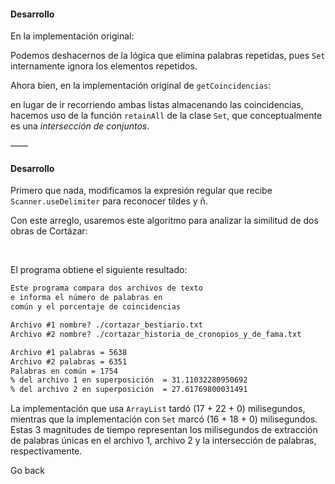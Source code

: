 
<WeekLayout h1_title='Estudio de caso: comparación de vocabulario' main_id='#logic-parser' n_week={1}>
  <Dialog title='Ejercicio 1'>
    Escriba una versión modificada del programa de vocabulario desarrollado que
    utilice `Set`s en lugar de `ArrayList`s para almacenar sus palabras.
  </Dialog>

  #### Desarrollo

  En la implementación original:

  <Snippet file='AntiplagioV1.java' line_start={23} line_end={45} />

  Podemos deshacernos de la lógica que elimina palabras repetidas, pues `Set`
  internamente ignora los elementos repetidos.

  <Snippet file='AntiplagioV2.java' line_start={23} line_end={33} />

  Ahora bien, en la implementación original de `getCoincidencias`:

  <Snippet file='AntiplagioV1.java' line_start={47} line_end={65} />

  en lugar de ir recorriendo
  ambas listas almacenando las coincidencias, hacemos uso de la función
  `retainAll` de la clase `Set`, que conceptualmente es una *intersección de
  conjuntos*.

  <Snippet file='AntiplagioV2.java' line_start={35} line_end={39} />

  ——

  <Dialog title='Ejercicio 2'>
    Probar el programa con un par de obras literarias de un mismo autor y considerar
    los caracteres con tildes.
  </Dialog>

  #### Desarrollo

  Primero que nada, modificamos la expresión regular que recibe `Scanner.useDelimiter`
  para reconocer tildes y ñ.

  <Snippet file='AntiplagioV3.java' line_start={23} line_end={33} />

  Con este arreglo, usaremos este algoritmo para analizar la similitud de dos obras
  de Cortázar:

  <FileButton file='cortazar_bestiario.txt' />
  <br />
  <FileButton file='cortazar_historia_de_cronopios_y_de_fama.txt' />

  El programa obtiene el siguiente resultado:

  ```txt
  Este programa compara dos archivos de texto
  e informa el número de palabras en
  común y el porcentaje de coincidencias

  Archivo #1 nombre? ./cortazar_bestiario.txt
  Archivo #2 nombre? ./cortazar_historia_de_cronopios_y_de_fama.txt

  Archivo #1 palabras = 5638
  Archivo #2 palabras = 6351
  Palabras en común = 1754
  % del archivo 1 en superposición  = 31.11032280950692
  % del archivo 2 en superposición  = 27.61769800031491
  ```

  La implementación que usa `ArrayList` tardó (17 + 22 + 0) milisegundos, mientras que la
  implementación con `Set` marcó (16 + 18 + 0) milisegundos. Estas 3 magnitudes de tiempo
  representan los milisegundos de extracción de palabras únicas en el archivo 1, archivo 2
  y la intersección de palabras, respectivamente.

  <Link back>Go back</Link>

</WeekLayout>
